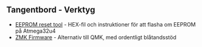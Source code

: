== Tangentbord - Verktyg ==

* [[https://github.com/qmk/qmk_firmware/tree/master/quantum/tools | EEPROM reset tool]] - HEX-fil och instruktioner för att flasha om EEPROM på Atmega32u4
* [[https://zmkfirmware.dev/ | ZMK Firmware]] - Alternativ till QMK, med ordentligt blåtandsstöd
